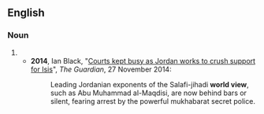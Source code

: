 {{also|worldview|world-view}}

==English==
{{wikipedia}}

===Noun===
{{en-noun}}

# {{alternative spelling of|worldview|lang=en}}
#* '''2014''', Ian Black, "[http://www.theguardian.com/world/2014/nov/27/-sp-courts-jordan-crush-support-isis Courts kept busy as Jordan works to crush support for Isis]", ''The Guardian'', 27 November 2014:
#*: Leading Jordanian exponents of the Salafi-jihadi '''world view''', such as Abu Muhammad al-Maqdisi, are now behind bars or silent, fearing arrest by the powerful mukhabarat secret police.